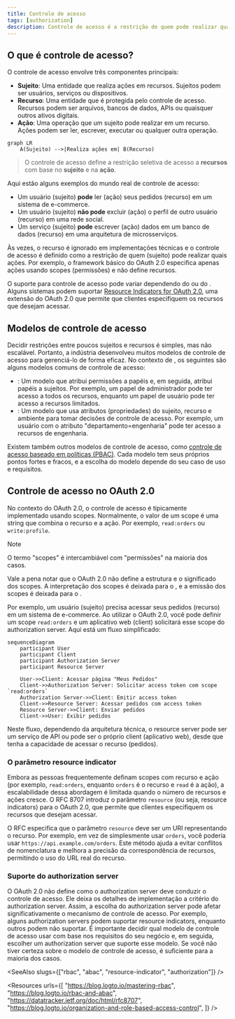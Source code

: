 ```yaml
---
title: Controle de acesso
tags: [authorization]
description: Controle de acesso é a restrição de quem pode realizar quais ações em determinados recursos em um sistema. É um mecanismo de segurança fundamental para definir e aplicar políticas de acesso.
---
```


## O que é controle de acesso?

O controle de acesso envolve três componentes principais:

- **Sujeito**: Uma entidade que realiza ações em recursos. Sujeitos podem ser usuários, serviços ou dispositivos.
- **Recurso**: Uma entidade que é protegida pelo controle de acesso. Recursos podem ser arquivos, bancos de dados, APIs ou quaisquer outros ativos digitais.
- **Ação**: Uma operação que um sujeito pode realizar em um recurso. Ações podem ser ler, escrever, executar ou qualquer outra operação.

```mermaid
graph LR
    A(Sujeito) -->|Realiza ações em| B(Recurso)
```

> O controle de acesso define a restrição seletiva de acesso a **recursos** com base no **sujeito** e na **ação**.

Aqui estão alguns exemplos do mundo real de controle de acesso:

- Um usuário (sujeito) **pode** ler (ação) seus pedidos (recurso) em um sistema de e-commerce.
- Um usuário (sujeito) **não pode** excluir (ação) o perfil de outro usuário (recurso) em uma rede social.
- Um serviço (sujeito) **pode** escrever (ação) dados em um banco de dados (recurso) em uma arquitetura de microsserviços.

Às vezes, o recurso é ignorado em implementações técnicas e o controle de acesso é definido como a restrição de quem (sujeito) pode realizar quais ações. Por exemplo, o framework básico do OAuth 2.0 especifica apenas ações usando scopes (permissões) e não define recursos.

O suporte para controle de acesso pode variar dependendo do <Ref slug="authorization-server" /> ou do <Ref slug="identity-provider" />. Alguns sistemas podem suportar [Resource Indicators for OAuth 2.0](https://datatracker.ietf.org/doc/html/rfc8707), uma extensão do OAuth 2.0 que permite que clientes especifiquem os recursos que desejam acessar.

## Modelos de controle de acesso

Decidir restrições entre poucos sujeitos e recursos é simples, mas não escalável. Portanto, a indústria desenvolveu muitos modelos de controle de acesso para gerenciá-lo de forma eficaz. No contexto de <Ref slug="iam" />, os seguintes são alguns modelos comuns de controle de acesso:

- <Ref slug="rbac" />: Um modelo que atribui permissões a papéis e, em seguida, atribui papéis a sujeitos. Por exemplo, um papel de administrador pode ter acesso a todos os recursos, enquanto um papel de usuário pode ter acesso a recursos limitados.
- <Ref slug="abac" />: Um modelo que usa atributos (propriedades) do sujeito, recurso e ambiente para tomar decisões de controle de acesso. Por exemplo, um usuário com o atributo "departamento=engenharia" pode ter acesso a recursos de engenharia.

Existem também outros modelos de controle de acesso, como [controle de acesso baseado em políticas (PBAC)](https://csrc.nist.gov/glossary/term/policy_based_access_control). Cada modelo tem seus próprios pontos fortes e fracos, e a escolha do modelo depende do seu caso de uso e requisitos.

## Controle de acesso no OAuth 2.0

No contexto do OAuth 2.0, o controle de acesso é tipicamente implementado usando <Ref slug="scope">scopes</Ref>. Normalmente, o valor de um scope é uma string que combina o recurso e a ação. Por exemplo, `read:orders` ou `write:profile`.

> [!Note]
> O termo "scopes" é intercambiável com "permissões" na maioria dos casos.

Vale a pena notar que o OAuth 2.0 não define a estrutura e o significado dos scopes. A interpretação dos scopes é deixada para o <Ref slug="resource-server" />, e a emissão dos scopes é deixada para o <Ref slug="authorization-server" />.

Por exemplo, um usuário (sujeito) precisa acessar seus pedidos (recurso) em um sistema de e-commerce. Ao utilizar o OAuth 2.0, você pode definir um scope `read:orders` e um aplicativo web (client) solicitará esse scope do authorization server. Aqui está um fluxo simplificado:

```mermaid
sequenceDiagram
    participant User
    participant Client
    participant Authorization Server
    participant Resource Server

    User->>Client: Acessar página "Meus Pedidos"
    Client->>Authorization Server: Solicitar access token com scope `read:orders`
    Authorization Server->>Client: Emitir access token
    Client->>Resource Server: Acessar pedidos com access token
    Resource Server->>Client: Enviar pedidos
    Client->>User: Exibir pedidos
```

Neste fluxo, dependendo da arquitetura técnica, o resource server pode ser um serviço de API ou pode ser o próprio client (aplicativo web), desde que tenha a capacidade de acessar o recurso (pedidos).

### O parâmetro resource indicator

Embora as pessoas frequentemente definam scopes com recurso e ação (por exemplo, `read:orders`, enquanto `orders` é o recurso e `read` é a ação), a escalabilidade dessa abordagem é limitada quando o número de recursos e ações cresce. O RFC 8707 introduz o parâmetro `resource` (ou seja, <Ref slug="resource-indicator">resource indicators</Ref>) para o OAuth 2.0, que permite que clientes especifiquem os recursos que desejam acessar.

O RFC especifica que o parâmetro `resource` deve ser um URI representando o recurso. Por exemplo, em vez de simplesmente usar `orders`, você poderia usar `https://api.example.com/orders`. Este método ajuda a evitar conflitos de nomenclatura e melhora a precisão da correspondência de recursos, permitindo o uso do URL real do recurso.

### Suporte do authorization server

O OAuth 2.0 não define como o authorization server deve conduzir o controle de acesso. Ele deixa os detalhes de implementação a critério do authorization server. Assim, a escolha do authorization server pode afetar significativamente o mecanismo de controle de acesso. Por exemplo, alguns authorization servers podem suportar resource indicators, enquanto outros podem não suportar. É importante decidir qual modelo de controle de acesso usar com base nos requisitos do seu negócio e, em seguida, escolher um authorization server que suporte esse modelo. Se você não tiver certeza sobre o modelo de controle de acesso, <Ref slug="rbac" /> é suficiente para a maioria dos casos.

<SeeAlso slugs={["rbac", "abac", "resource-indicator", "authorization"]} />

<Resources
  urls={[
    "https://blog.logto.io/mastering-rbac",
    "https://blog.logto.io/rbac-and-abac",
    "https://datatracker.ietf.org/doc/html/rfc8707",
    "https://blog.logto.io/organization-and-role-based-access-control",
  ]}
/>